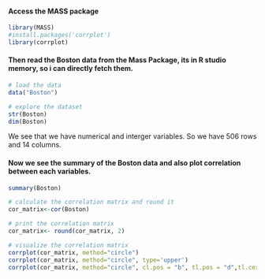 #### Access the MASS package

```r
library(MASS)
#install.packages('corrplot')
library(corrplot)
```

#### Then read the Boston data from the Mass Package, its in R studio memory, so i can directly fetch them.
```r
# load the data
data("Boston")

# explore the dataset
str(Boston)
dim(Boston)
```

We see that we have numerical and interger variables. So we have 506 rows and 14 columns.

#### Now we see the summary of the Boston data and also plot correlation between each variables. 

```r
summary(Boston)

# calculate the correlation matrix and round it
cor_matrix<-cor(Boston) 

# print the correlation matrix
cor_matrix<- round(cor_matrix, 2)

# visualize the correlation matrix
corrplot(cor_matrix, method="circle")
corrplot(cor_matrix, method="circle", type='upper')
corrplot(cor_matrix, method="circle", cl.pos = "b", tl.pos = "d",tl.cex = 0.6)
```




 